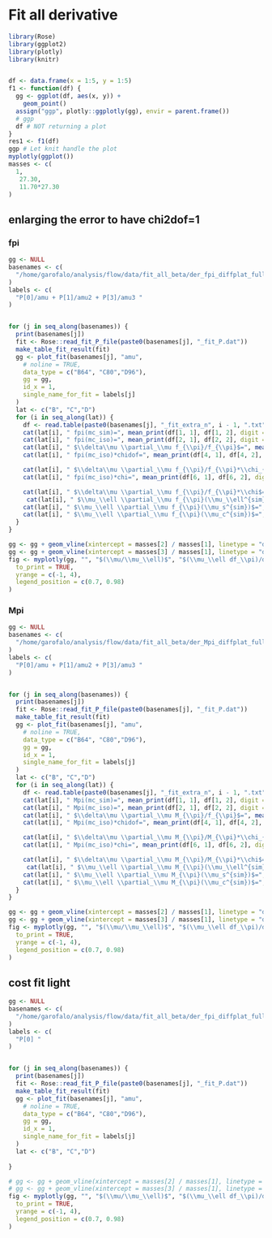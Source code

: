 # Fit all derivative


```r
library(Rose)
library(ggplot2)
library(plotly)
library(knitr)


df <- data.frame(x = 1:5, y = 1:5)
f1 <- function(df) {
  gg <- ggplot(df, aes(x, y)) +
    geom_point()
  assign("ggp", plotly::ggplotly(gg), envir = parent.frame())
  # ggp
  df # NOT returning a plot
}
res1 <- f1(df)
ggp # Let knit handle the plot
myplotly(ggplot())
masses <- c(
  1,
   27.30,
   11.70*27.30
)
```


<!-- ```{r,results='asis',echo=FALSE, warning=FALSE} -->
<!-- gg <- NULL -->
<!-- basenames <- c( -->
<!--   "/home/garofalo/analysis/flow/data/fit_all_beta/der_fpi_full_mu_mu2_mu3" -->
<!-- ) -->
<!-- labels <- c( -->
<!--   "P[0]/amu + P[1]/amu2 + P[3]/amu3 " -->
<!-- ) -->


<!-- for (j in seq_along(basenames)) { -->
<!--   print(basenames[j]) -->
<!--   fit <- Rose::read_fit_P_file(paste0(basenames[j], "_fit_P.dat")) -->
<!--   make_table_fit_result(fit) -->
<!--   gg <- plot_fit(basenames[j], "amu", -->
<!--     # noline = TRUE, -->
<!--     data_type = c("B64", "C80","D96"), -->
<!--     gg = gg, -->
<!--     id_x = 1, -->
<!--     single_name_for_fit = labels[j] -->
<!--   ) -->
<!--   lat <- c("B", "C","D") -->
<!--   for (i in seq_along(lat)) { -->
<!--     df <- read.table(paste0(basenames[j], "_fit_extra_n", i - 1, ".txt")) -->
<!--     cat(lat[i], " fpi(mc_sim)=", mean_print(df[1, 1], df[1, 2], digit = 2), "\n\n") -->
<!--     cat(lat[i], " fpi(mc_iso)=", mean_print(df[2, 1], df[2, 2], digit = 2), "\n\n") -->
<!--     cat(lat[i], " $\\delta\\mu \\partial_\\mu f_{\\pi}/f_{\\pi}$=", mean_print(df[3, 1], df[3, 2]), "\n\n") -->
<!--     cat(lat[i], " fpi(mc_iso)*chidof=", mean_print(df[4, 1], df[4, 2], digit = 2), "\n\n") -->

<!--     cat(lat[i], " $\\delta\\mu \\partial_\\mu f_{\\pi}/f_{\\pi}*\\chi_{dof}$=", mean_print(df[5, 1], df[5, 2]), "\n\n") -->
<!--     cat(lat[i], " fpi(mc_iso)*chi=", mean_print(df[6, 1], df[6, 2], digit = 2), "\n\n") -->

<!--     cat(lat[i], " $\\delta\\mu \\partial_\\mu f_{\\pi}/f_{\\pi}*\\chi$=", mean_print(df[7, 1], df[7, 2]), "\n\n") -->
<!--     cat(lat[i], " $\\mu_\\ell \\partial_\\mu f_{\\pi}(\\mu_\\ell^{sim})$=", mean_print(df[8, 1], df[8, 2]), "\n\n") -->
<!--     cat(lat[i], " $\\mu_\\ell \\partial_\\mu f_{\\pi}(\\mu_s^{sim})$=", mean_print(df[9, 1], df[9, 2]), "\n\n") -->
<!--     cat(lat[i], " $\\mu_\\ell \\partial_\\mu f_{\\pi}(\\mu_c^{sim})$=", mean_print(df[10, 1], df[10, 2]), "\n\n") -->
<!--   } -->
<!-- } -->

<!-- gg <- gg + geom_vline(xintercept = masses[2] / masses[1], linetype = "dashed") -->
<!-- gg <- gg + geom_vline(xintercept = masses[3] / masses[1], linetype = "dashed") -->
<!-- fig <- myplotly(gg, "", "$(\\mu/\\mu_\\ell)$", "$(\\mu_\\ell df_\\pi)/d\\mu$", -->
<!--   to_print = TRUE, -->
<!--   yrange = c(-1, 4), -->
<!--   legend_position = c(0.7, 0.98) -->
<!-- ) -->
<!-- ``` -->



<!-- ```{r,results='asis',echo=FALSE, warning=FALSE} -->
<!-- gg <- NULL -->
<!-- basenames <- c( -->
<!--   "/home/garofalo/analysis/flow/data/fit_all_beta/der_fpi_vs_mu", -->
<!--   "/home/garofalo/analysis/flow/data/fit_all_beta/der_fpi_vs_mu_mu2_mu3", -->
<!--   "/home/garofalo/analysis/flow/data/fit_all_beta/der_fpi_const" -->
<!-- ) -->
<!-- labels <- c( -->
<!--   "P[0]/amu", -->
<!--   "P[0]/amu+ P[1]/mu2+ P[2]/mu3", -->
<!--   "const" -->
<!-- ) -->


<!-- for (j in seq_along(basenames)) { -->
<!--   print(basenames[j]) -->
<!--   fit <- Rose::read_fit_P_file(paste0(basenames[j], "_fit_P.dat")) -->
<!--   make_table_fit_result(fit) -->
<!--   gg <- plot_fit(basenames[j], "amu", -->
<!--     # noline = TRUE, -->
<!--     data_type = c("B64", "C80"), -->
<!--     gg = gg, -->
<!--     id_x = 1, -->
<!--     single_name_for_fit = labels[j] -->
<!--   ) -->
<!--   lat <- c("B", "C") -->
<!--   for (i in seq_along(lat)) { -->
<!--     df <- read.table(paste0(basenames[j], "_fit_extra_n", i - 1, ".txt")) -->
<!--     cat(lat[i], " fpi(mc_sim)=", mean_print(df[1, 1], df[1, 2], digit = 2), "\n\n") -->
<!--     cat(lat[i], " fpi(mc_iso)=", mean_print(df[2, 1], df[2, 2], digit = 2), "\n\n") -->
<!--     cat(lat[i], " $\\delta\\mu \\partial_\\mu f_{\\pi}/f_{\\pi}$=", mean_print(df[3, 1], df[3, 2]), "\n\n") -->
<!--     cat(lat[i], " fpi(mc_iso)*chidof=", mean_print(df[4, 1], df[4, 2], digit = 2), "\n\n") -->

<!--     cat(lat[i], " $\\delta\\mu \\partial_\\mu f_{\\pi}/f_{\\pi}*\\chi_{dof}$=", mean_print(df[5, 1], df[5, 2]), "\n\n") -->
<!--     cat(lat[i], " fpi(mc_iso)*chi=", mean_print(df[6, 1], df[6, 2], digit = 2), "\n\n") -->

<!--     cat(lat[i], " $\\delta\\mu \\partial_\\mu f_{\\pi}/f_{\\pi}*\\chi$=", mean_print(df[7, 1], df[7, 2]), "\n\n") -->
<!--   } -->
<!-- } -->

<!-- gg <- gg + geom_vline(xintercept = masses[2] / masses[1], linetype = "dashed") -->
<!-- gg <- gg + geom_vline(xintercept = masses[3] / masses[1], linetype = "dashed") -->
<!-- fig <- myplotly(gg, "", "$(\\mu/\\mu_\\ell)$", "$(\\mu_\\ell df_\\pi)/d\\mu$", -->
<!--   to_print = TRUE, -->
<!--   yrange = c(-0.5, 3), -->
<!--   legend_position = c(0.7, 0.98) -->
<!-- ) -->
<!-- ``` -->






<!-- ```{r,results='asis',echo=FALSE, warning=FALSE} -->
<!-- gg <- NULL -->
<!-- basenames <- c( -->
<!--   "/home/garofalo/analysis/flow/data/fit_all_beta/der_Mpi_full_mu_mu2_mu3" -->
<!-- ) -->
<!-- labels <- c( -->
<!--   "P[0]/amu + P[1]/amu2 + P[3]/amu3 " -->
<!-- ) -->


<!-- for (j in seq_along(basenames)) { -->
<!--   print(basenames[j]) -->
<!--   fit <- Rose::read_fit_P_file(paste0(basenames[j], "_fit_P.dat")) -->
<!--   make_table_fit_result(fit) -->
<!--   gg <- plot_fit(basenames[j], "amu", -->
<!--     # noline = TRUE, -->
<!--     data_type = c("B64", "C80","D96"), -->
<!--     gg = gg, -->
<!--     id_x = 1, -->
<!--     single_name_for_fit = labels[j] -->
<!--   ) -->
<!--   lat <- c("B", "C","D") -->
<!--   for (i in seq_along(lat)) { -->
<!--     df <- read.table(paste0(basenames[j], "_fit_extra_n", i - 1, ".txt")) -->
<!--     cat(lat[i], " Mpi(mc_sim)=", mean_print(df[1, 1], df[1, 2], digit = 2), "\n\n") -->
<!--     cat(lat[i], " Mpi(mc_iso)=", mean_print(df[2, 1], df[2, 2], digit = 2), "\n\n") -->
<!--     cat(lat[i], " $\\delta\\mu \\partial_\\mu M_{\\pi}/M_{\\pi}$=", mean_print(df[3, 1], df[3, 2]), "\n\n") -->
<!--     cat(lat[i], " Mpi(mc_iso)*chidof=", mean_print(df[4, 1], df[4, 2], digit = 2), "\n\n") -->

<!--     cat(lat[i], " $\\delta\\mu \\partial_\\mu M_{\\pi}/M_{\\pi}*\\chi_{dof}$=", mean_print(df[5, 1], df[5, 2]), "\n\n") -->
<!--     cat(lat[i], " Mpi(mc_iso)*chi=", mean_print(df[6, 1], df[6, 2], digit = 2), "\n\n") -->

<!--     cat(lat[i], " $\\delta\\mu \\partial_\\mu f_{\\pi}/f_{\\pi}*\\chi$=", mean_print(df[7, 1], df[7, 2]), "\n\n") -->

<!--      cat(lat[i], " $\\mu_\\ell \\partial_\\mu M_{\\pi}(\\mu_\\ell^{sim})$=", mean_print(df[8, 1], df[8, 2]), "\n\n") -->
<!--     cat(lat[i], " $\\mu_\\ell \\partial_\\mu M_{\\pi}(\\mu_s^{sim})$=", mean_print(df[9, 1], df[9, 2]), "\n\n") -->
<!--     cat(lat[i], " $\\mu_\\ell \\partial_\\mu M_{\\pi}(\\mu_c^{sim})$=", mean_print(df[10, 1], df[10, 2]), "\n\n") -->
<!--   } -->
<!-- } -->

<!-- gg <- gg + geom_vline(xintercept = masses[2] / masses[1], linetype = "dashed") -->
<!-- gg <- gg + geom_vline(xintercept = masses[3] / masses[1], linetype = "dashed") -->
<!-- fig <- myplotly(gg, "", "$(\\mu/\\mu_\\ell)$", "$(\\mu_\\ell dM_\\pi)/d\\mu$", -->
<!--   to_print = TRUE, -->
<!--   #yrange = c(-1, 1), -->
<!--   legend_position = c(0.7, 0.98) -->
<!-- ) -->
<!-- ``` -->


<!-- ## fitting the difference -->

<!-- larger plateau respect to fit the mass separatelly 0.7-4.8 fm -->


<!-- ```{r,results='asis',echo=FALSE, warning=FALSE} -->
<!-- gg <- NULL -->
<!-- basenames <- c( -->
<!--   "/home/garofalo/analysis/flow/data/fit_all_beta/der_fpi_diffplat_full_mu_mu2_mu3" -->
<!-- ) -->
<!-- labels <- c( -->
<!--   "P[0]/amu + P[1]/amu2 + P[3]/amu3 " -->
<!-- ) -->


<!-- for (j in seq_along(basenames)) { -->
<!--   print(basenames[j]) -->
<!--   fit <- Rose::read_fit_P_file(paste0(basenames[j], "_fit_P.dat")) -->
<!--   make_table_fit_result(fit) -->
<!--   gg <- plot_fit(basenames[j], "amu", -->
<!--     # noline = TRUE, -->
<!--     data_type = c("B64", "C80","D96"), -->
<!--     gg = gg, -->
<!--     id_x = 1, -->
<!--     single_name_for_fit = labels[j] -->
<!--   ) -->
<!--   lat <- c("B", "C","D") -->
<!--   for (i in seq_along(lat)) { -->
<!--     df <- read.table(paste0(basenames[j], "_fit_extra_n", i - 1, ".txt")) -->
<!--     cat(lat[i], " fpi(mc_sim)=", mean_print(df[1, 1], df[1, 2], digit = 2), "\n\n") -->
<!--     cat(lat[i], " fpi(mc_iso)=", mean_print(df[2, 1], df[2, 2], digit = 2), "\n\n") -->
<!--     cat(lat[i], " $\\delta\\mu \\partial_\\mu f_{\\pi}/f_{\\pi}$=", mean_print(df[3, 1], df[3, 2]), "\n\n") -->
<!--     cat(lat[i], " fpi(mc_iso)*chidof=", mean_print(df[4, 1], df[4, 2], digit = 2), "\n\n") -->

<!--     cat(lat[i], " $\\delta\\mu \\partial_\\mu f_{\\pi}/f_{\\pi}*\\chi_{dof}$=", mean_print(df[5, 1], df[5, 2]), "\n\n") -->
<!--     cat(lat[i], " fpi(mc_iso)*chi=", mean_print(df[6, 1], df[6, 2], digit = 2), "\n\n") -->

<!--     cat(lat[i], " $\\delta\\mu \\partial_\\mu f_{\\pi}/f_{\\pi}*\\chi$=", mean_print(df[7, 1], df[7, 2]), "\n\n") -->

<!--      cat(lat[i], " $\\mu_\\ell \\partial_\\mu f_{\\pi}(\\mu_\\ell^{sim})$=", mean_print(df[8, 1], df[8, 2]), "\n\n") -->
<!--     cat(lat[i], " $\\mu_\\ell \\partial_\\mu f_{\\pi}(\\mu_s^{sim})$=", mean_print(df[9, 1], df[9, 2]), "\n\n") -->
<!--     cat(lat[i], " $\\mu_\\ell \\partial_\\mu f_{\\pi}(\\mu_c^{sim})$=", mean_print(df[10, 1], df[10, 2]), "\n\n") -->
<!--   } -->
<!-- } -->

<!-- gg <- gg + geom_vline(xintercept = masses[2] / masses[1], linetype = "dashed") -->
<!-- gg <- gg + geom_vline(xintercept = masses[3] / masses[1], linetype = "dashed") -->
<!-- fig <- myplotly(gg, "", "$(\\mu/\\mu_\\ell)$", "$(\\mu_\\ell df_\\pi)/d\\mu$", -->
<!--   to_print = TRUE, -->
<!--   yrange = c(-1, 4), -->
<!--   legend_position = c(0.7, 0.98) -->
<!-- ) -->
<!-- ``` -->




<!-- ```{r,results='asis',echo=FALSE, warning=FALSE} -->
<!-- gg <- NULL -->
<!-- basenames <- c( -->
<!--   "/home/garofalo/analysis/flow/data/fit_all_beta/der_Mpi_diffplat_full_mu_mu2_mu3" -->
<!-- ) -->
<!-- labels <- c( -->
<!--   "P[0]/amu + P[1]/amu2 + P[3]/amu3 " -->
<!-- ) -->


<!-- for (j in seq_along(basenames)) { -->
<!--   print(basenames[j]) -->
<!--   fit <- Rose::read_fit_P_file(paste0(basenames[j], "_fit_P.dat")) -->
<!--   make_table_fit_result(fit) -->
<!--   gg <- plot_fit(basenames[j], "amu", -->
<!--     # noline = TRUE, -->
<!--     data_type = c("B64", "C80","D96"), -->
<!--     gg = gg, -->
<!--     id_x = 1, -->
<!--     single_name_for_fit = labels[j] -->
<!--   ) -->
<!--   lat <- c("B", "C","D") -->
<!--   for (i in seq_along(lat)) { -->
<!--     df <- read.table(paste0(basenames[j], "_fit_extra_n", i - 1, ".txt")) -->
<!--     cat(lat[i], " Mpi(mc_sim)=", mean_print(df[1, 1], df[1, 2], digit = 2), "\n\n") -->
<!--     cat(lat[i], " Mpi(mc_iso)=", mean_print(df[2, 1], df[2, 2], digit = 2), "\n\n") -->
<!--     cat(lat[i], " $\\delta\\mu \\partial_\\mu M_{\\pi}/M_{\\pi}$=", mean_print(df[3, 1], df[3, 2]), "\n\n") -->
<!--     cat(lat[i], " Mpi(mc_iso)*chidof=", mean_print(df[4, 1], df[4, 2], digit = 2), "\n\n") -->

<!--     cat(lat[i], " $\\delta\\mu \\partial_\\mu M_{\\pi}/M_{\\pi}*\\chi_{dof}$=", mean_print(df[5, 1], df[5, 2]), "\n\n") -->
<!--     cat(lat[i], " Mpi(mc_iso)*chi=", mean_print(df[6, 1], df[6, 2], digit = 2), "\n\n") -->

<!--     cat(lat[i], " $\\delta\\mu \\partial_\\mu M_{\\pi}/f_{\\pi}*\\chi$=", mean_print(df[7, 1], df[7, 2]), "\n\n") -->

<!--      cat(lat[i], " $\\mu_\\ell \\partial_\\mu M_{\\pi}(\\mu_\\ell^{sim})$=", mean_print(df[8, 1], df[8, 2]), "\n\n") -->
<!--     cat(lat[i], " $\\mu_\\ell \\partial_\\mu M_{\\pi}(\\mu_s^{sim})$=", mean_print(df[9, 1], df[9, 2]), "\n\n") -->
<!--     cat(lat[i], " $\\mu_\\ell \\partial_\\mu M_{\\pi}(\\mu_c^{sim})$=", mean_print(df[10, 1], df[10, 2]), "\n\n") -->
<!--   } -->
<!-- } -->

<!-- gg <- gg + geom_vline(xintercept = masses[2] / masses[1], linetype = "dashed") -->
<!-- gg <- gg + geom_vline(xintercept = masses[3] / masses[1], linetype = "dashed") -->
<!-- fig <- myplotly(gg, "", "$(\\mu/\\mu_\\ell)$", "$(\\mu_\\ell dM_\\pi)/d\\mu$", -->
<!--   to_print = TRUE, -->
<!--   #yrange = c(-1, 1), -->
<!--   legend_position = c(0.7, 0.98) -->
<!-- ) -->
<!-- ``` -->


## enlarging the error to have chi2dof=1


### fpi

```r
gg <- NULL
basenames <- c(
  "/home/garofalo/analysis/flow/data/fit_all_beta/der_fpi_diffplat_full_mu_mu2_mu3_chi2d1"
)
labels <- c(
  "P[0]/amu + P[1]/amu2 + P[3]/amu3 "
)


for (j in seq_along(basenames)) {
  print(basenames[j])
  fit <- Rose::read_fit_P_file(paste0(basenames[j], "_fit_P.dat"))
  make_table_fit_result(fit)
  gg <- plot_fit(basenames[j], "amu",
    # noline = TRUE,
    data_type = c("B64", "C80","D96"),
    gg = gg,
    id_x = 1,
    single_name_for_fit = labels[j]
  )
  lat <- c("B", "C","D")
  for (i in seq_along(lat)) {
    df <- read.table(paste0(basenames[j], "_fit_extra_n", i - 1, ".txt"))
    cat(lat[i], " fpi(mc_sim)=", mean_print(df[1, 1], df[1, 2], digit = 2), "\n\n")
    cat(lat[i], " fpi(mc_iso)=", mean_print(df[2, 1], df[2, 2], digit = 2), "\n\n")
    cat(lat[i], " $\\delta\\mu \\partial_\\mu f_{\\pi}/f_{\\pi}$=", mean_print(df[3, 1], df[3, 2]), "\n\n")
    cat(lat[i], " fpi(mc_iso)*chidof=", mean_print(df[4, 1], df[4, 2], digit = 2), "\n\n")

    cat(lat[i], " $\\delta\\mu \\partial_\\mu f_{\\pi}/f_{\\pi}*\\chi_{dof}$=", mean_print(df[5, 1], df[5, 2]), "\n\n")
    cat(lat[i], " fpi(mc_iso)*chi=", mean_print(df[6, 1], df[6, 2], digit = 2), "\n\n")

    cat(lat[i], " $\\delta\\mu \\partial_\\mu f_{\\pi}/f_{\\pi}*\\chi$=", mean_print(df[7, 1], df[7, 2]), "\n\n")
     cat(lat[i], " $\\mu_\\ell \\partial_\\mu f_{\\pi}(\\mu_\\ell^{sim})$=", mean_print(df[8, 1], df[8, 2]), "\n\n")
    cat(lat[i], " $\\mu_\\ell \\partial_\\mu f_{\\pi}(\\mu_s^{sim})$=", mean_print(df[9, 1], df[9, 2]), "\n\n")
    cat(lat[i], " $\\mu_\\ell \\partial_\\mu f_{\\pi}(\\mu_c^{sim})$=", mean_print(df[10, 1], df[10, 2]), "\n\n")
  }
}

gg <- gg + geom_vline(xintercept = masses[2] / masses[1], linetype = "dashed")
gg <- gg + geom_vline(xintercept = masses[3] / masses[1], linetype = "dashed")
fig <- myplotly(gg, "", "$(\\mu/\\mu_\\ell)$", "$(\\mu_\\ell df_\\pi)/d\\mu$",
  to_print = TRUE,
  yrange = c(-1, 4),
  legend_position = c(0.7, 0.98)
)
```



### Mpi

```r
gg <- NULL
basenames <- c(
  "/home/garofalo/analysis/flow/data/fit_all_beta/der_Mpi_diffplat_full_mu_mu2_mu3_chi2d1"
)
labels <- c(
  "P[0]/amu + P[1]/amu2 + P[3]/amu3 "
)


for (j in seq_along(basenames)) {
  print(basenames[j])
  fit <- Rose::read_fit_P_file(paste0(basenames[j], "_fit_P.dat"))
  make_table_fit_result(fit)
  gg <- plot_fit(basenames[j], "amu",
    # noline = TRUE,
    data_type = c("B64", "C80","D96"),
    gg = gg,
    id_x = 1,
    single_name_for_fit = labels[j]
  )
  lat <- c("B", "C","D")
  for (i in seq_along(lat)) {
    df <- read.table(paste0(basenames[j], "_fit_extra_n", i - 1, ".txt"))
    cat(lat[i], " Mpi(mc_sim)=", mean_print(df[1, 1], df[1, 2], digit = 2), "\n\n")
    cat(lat[i], " Mpi(mc_iso)=", mean_print(df[2, 1], df[2, 2], digit = 2), "\n\n")
    cat(lat[i], " $\\delta\\mu \\partial_\\mu M_{\\pi}/f_{\\pi}$=", mean_print(df[3, 1], df[3, 2]), "\n\n")
    cat(lat[i], " Mpi(mc_iso)*chidof=", mean_print(df[4, 1], df[4, 2], digit = 2), "\n\n")

    cat(lat[i], " $\\delta\\mu \\partial_\\mu M_{\\pi}/M_{\\pi}*\\chi_{dof}$=", mean_print(df[5, 1], df[5, 2]), "\n\n")
    cat(lat[i], " Mpi(mc_iso)*chi=", mean_print(df[6, 1], df[6, 2], digit = 2), "\n\n")

    cat(lat[i], " $\\delta\\mu \\partial_\\mu M_{\\pi}/M_{\\pi}*\\chi$=", mean_print(df[7, 1], df[7, 2]), "\n\n")
     cat(lat[i], " $\\mu_\\ell \\partial_\\mu M_{\\pi}(\\mu_\\ell^{sim})$=", mean_print(df[8, 1], df[8, 2]), "\n\n")
    cat(lat[i], " $\\mu_\\ell \\partial_\\mu M_{\\pi}(\\mu_s^{sim})$=", mean_print(df[9, 1], df[9, 2]), "\n\n")
    cat(lat[i], " $\\mu_\\ell \\partial_\\mu M_{\\pi}(\\mu_c^{sim})$=", mean_print(df[10, 1], df[10, 2]), "\n\n")
  }
}

gg <- gg + geom_vline(xintercept = masses[2] / masses[1], linetype = "dashed")
gg <- gg + geom_vline(xintercept = masses[3] / masses[1], linetype = "dashed")
fig <- myplotly(gg, "", "$(\\mu/\\mu_\\ell)$", "$(\\mu_\\ell df_\\pi)/d\\mu$",
  to_print = TRUE,
  yrange = c(-1, 4),
  legend_position = c(0.7, 0.98)
)
```


## cost fit light


```r
gg <- NULL
basenames <- c(
  "/home/garofalo/analysis/flow/data/fit_all_beta/der_fpi_diffplat_full_mul_const"
)
labels <- c(
  "P[0] "
)


for (j in seq_along(basenames)) {
  print(basenames[j])
  fit <- Rose::read_fit_P_file(paste0(basenames[j], "_fit_P.dat"))
  make_table_fit_result(fit)
  gg <- plot_fit(basenames[j], "amu",
    # noline = TRUE,
    data_type = c("B64", "C80","D96"),
    gg = gg,
    id_x = 1,
    single_name_for_fit = labels[j]
  )
  lat <- c("B", "C","D")
  
}

# gg <- gg + geom_vline(xintercept = masses[2] / masses[1], linetype = "dashed")
# gg <- gg + geom_vline(xintercept = masses[3] / masses[1], linetype = "dashed")
fig <- myplotly(gg, "", "$(\\mu/\\mu_\\ell)$", "$(\\mu_\\ell df_\\pi)/d\\mu$",
  to_print = TRUE,
  yrange = c(-1, 4),
  legend_position = c(0.7, 0.98)
)
```




